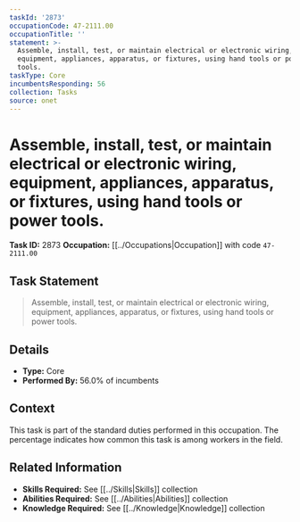 ```yaml
---
taskId: '2873'
occupationCode: 47-2111.00
occupationTitle: ''
statement: >-
  Assemble, install, test, or maintain electrical or electronic wiring,
  equipment, appliances, apparatus, or fixtures, using hand tools or power
  tools.
taskType: Core
incumbentsResponding: 56
collection: Tasks
source: onet
---
```

# Assemble, install, test, or maintain electrical or electronic wiring, equipment, appliances, apparatus, or fixtures, using hand tools or power tools.

**Task ID:** 2873
**Occupation:** [[../Occupations|Occupation]] with code `47-2111.00`

## Task Statement

> Assemble, install, test, or maintain electrical or electronic wiring, equipment, appliances, apparatus, or fixtures, using hand tools or power tools.

## Details

- **Type:** Core
- **Performed By:** 56.0% of incumbents

## Context

This task is part of the standard duties performed in this occupation. The percentage indicates how common this task is among workers in the field.

## Related Information

- **Skills Required:** See [[../Skills|Skills]] collection
- **Abilities Required:** See [[../Abilities|Abilities]] collection
- **Knowledge Required:** See [[../Knowledge|Knowledge]] collection
